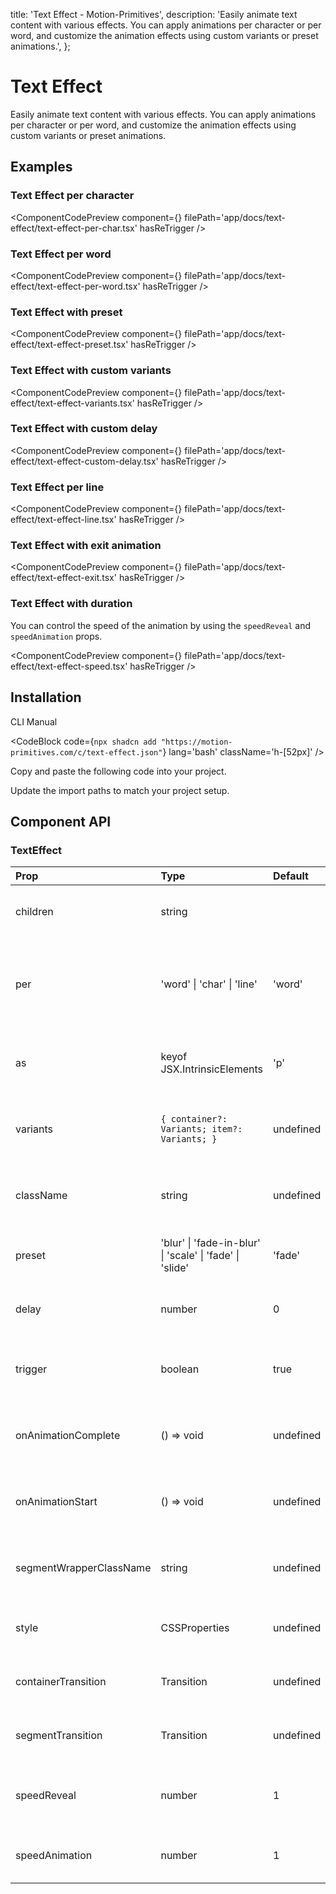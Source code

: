   title: 'Text Effect - Motion-Primitives',
  description:
    'Easily animate text content with various effects. You can apply animations per character or per word, and customize the animation effects using custom variants or preset animations.',
};


# Text Effect

Easily animate text content with various effects. You can apply animations per character or per word, and customize the animation effects using custom variants or preset animations.

## Examples

### Text Effect per character

<ComponentCodePreview
  component={<TextEffectPerChar />}
  filePath='app/docs/text-effect/text-effect-per-char.tsx'
  hasReTrigger
/>

### Text Effect per word

<ComponentCodePreview
  component={<TextEffectPerWord />}
  filePath='app/docs/text-effect/text-effect-per-word.tsx'
  hasReTrigger
/>

### Text Effect with preset

<ComponentCodePreview
  component={<TextEffectWithPreset />}
  filePath='app/docs/text-effect/text-effect-preset.tsx'
  hasReTrigger
/>

### Text Effect with custom variants

<ComponentCodePreview
  component={<TextEffectWithCustomVariants />}
  filePath='app/docs/text-effect/text-effect-variants.tsx'
  hasReTrigger
/>

### Text Effect with custom delay

<ComponentCodePreview
  component={<TextEffectWithCustomDelay />}
  filePath='app/docs/text-effect/text-effect-custom-delay.tsx'
  hasReTrigger
/>

### Text Effect per line

<ComponentCodePreview
  component={<TextEffectPerLine />}
  filePath='app/docs/text-effect/text-effect-line.tsx'
  hasReTrigger
/>

### Text Effect with exit animation

<ComponentCodePreview
  component={<TextEffectWithExit />}
  filePath='app/docs/text-effect/text-effect-exit.tsx'
  hasReTrigger
/>

### Text Effect with duration

You can control the speed of the animation by using the `speedReveal` and `speedAnimation` props.

<ComponentCodePreview
  component={<TextEffectSpeed />}
  filePath='app/docs/text-effect/text-effect-speed.tsx'
  hasReTrigger
/>

## Installation

<Tabs defaultValue="cli">

<TabsList>
  <TabsTrigger value='cli'>CLI</TabsTrigger>
  <TabsTrigger value='manual'>Manual</TabsTrigger>
</TabsList>

<TabsContent value="cli">

<CodeBlock
  code={`npx shadcn add "https://motion-primitives.com/c/text-effect.json"`}
  lang='bash'
  className='h-[52px]'
/>

</TabsContent>

<TabsContent value="manual">

<Steps>

<Step>Copy and paste the following code into your project.</Step>

<CodeBlock filePath='components/core/text-effect.tsx' />

<Step>Update the import paths to match your project setup.</Step>

</Steps>

</TabsContent>

</Tabs>

## Component API

### TextEffect

| Prop                    | Type                                                     | Default   | Description                                                     |
| :---------------------- | :------------------------------------------------------- | :-------- | :-------------------------------------------------------------- |
| children                | string                                                   |           | The text content to be animated.                                |
| per                     | 'word' \| 'char' \| 'line'                               | 'word'    | Defines whether animation applies per word, character, or line. |
| as                      | keyof JSX.IntrinsicElements                              | 'p'       | The HTML tag to render, defaults to paragraph.                  |
| variants                | `{ container?: Variants; item?: Variants; }`             | undefined | Custom variants for container and item animations.              |
| className               | string                                                   | undefined | Optional CSS class for styling the component.                   |
| preset                  | 'blur' \| 'fade-in-blur' \| 'scale' \| 'fade' \| 'slide' | 'fade'    | Preset animations to apply to the text.                         |
| delay                   | number                                                   | 0         | Delay before the animation starts.                              |
| trigger                 | boolean                                                  | true      | Controls whether the animation should be triggered.             |
| onAnimationComplete     | () => void                                               | undefined | Callback function when the animation completes.                 |
| onAnimationStart        | () => void                                               | undefined | Callback function when the animation starts.                    |
| segmentWrapperClassName | string                                                   | undefined | Optional CSS class for styling segment wrappers.                |
| style                   | CSSProperties                                            | undefined | Optional inline styles for the component.                       |
| containerTransition     | Transition                                               | undefined | Optional transition for the container.                          |
| segmentTransition       | Transition                                               | undefined | Optional transition for the segments.                           |
| speedReveal             | number                                                   | 1         | Controls the speed of the reveal animation.                     |
| speedAnimation          | number                                                   | 1         | Controls the speed of the animation.                            |
